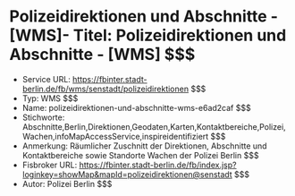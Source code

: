 # Polizeidirektionen und Abschnitte - [WMS]- Titel: Polizeidirektionen und Abschnitte - [WMS] $$$
- Service URL: https://fbinter.stadt-berlin.de/fb/wms/senstadt/polizeidirektionen $$$
- Typ: WMS $$$
- Name: polizeidirektionen-und-abschnitte-wms-e6ad2caf $$$
- Stichworte: Abschnitte,Berlin,Direktionen,Geodaten,Karten,Kontaktbereiche,Polizei,Wachen,infoMapAccessService,inspireidentifiziert $$$
- Anmerkung: Räumlicher Zuschnitt der Direktionen, Abschnitte und Kontaktbereiche sowie Standorte Wachen der Polizei Berlin $$$
- Fisbroker URL: https://fbinter.stadt-berlin.de/fb/index.jsp?loginkey=showMap&mapId=polizeidirektionen@senstadt $$$
- Autor: Polizei Berlin $$$

